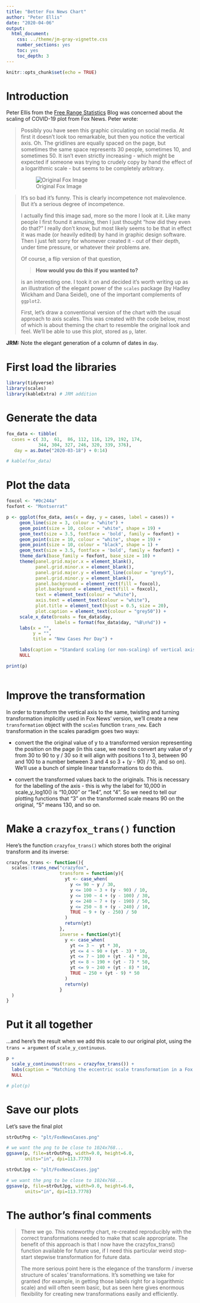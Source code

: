 ```yaml
---
title: "Better Fox News Chart"
author: "Peter Ellis"
date: "2020-04-06"
output:
  html_document:
    css: ../theme/jm-gray-vignette.css
    number_sections: yes
    toc: yes
    toc_depth: 3
---
```


```r
knitr::opts_chunk$set(echo = TRUE)
```

# Introduction

Peter Ellis from the [Free Range Statistics](http://freerangestats.info/blog/2020/04/06/crazy-fox-y-axis)
Blog was concerned about the scaling of COVID-19 plot from Fox News. Peter
wrote:


>
> Possibly you have seen this graphic circulating on social media. At first it
> doesn’t look too remarkable, but then you notice the vertical axis. Oh.
> The gridlines are equally spaced on the page, but sometimes the same space
> represents 30 people, sometimes 10, and sometimes 50. It isn’t even strictly
> increasing - which might be expected if someone was trying to crudely copy by
> hand the effect of a logarithmic scale - but seems to be completely arbitrary.
>
> ![Original Fox Image](frs/0176-fox-original.jpg)

> 
> It’s so bad it’s funny. This is clearly incompetence not malevolence. But
> it’s a serious degree of incompetence.
> 
> I actually find this image sad, more so the more I look at it. Like many people
> I first found it amusing, then I just thought “how did they even do that?” I
> really don’t know, but most likely seems to be that in effect it was made (or
> heavily edited) by hand in graphic design software. Then I just felt sorry for
> whomever created it - out of their depth, under time pressure, or whatever
> their problems are.
>
> Of course, a flip version of that question,
> 
> > **How would you do this if you wanted to?**
> 
> is an interesting one. I took it on and decided it’s worth writing up as an
> illustration of the elegant power of the `scales` package (by Hadley Wickham
> and Dana Seidel), one of the important complements of `ggplot2`.
>
> First, let’s draw a conventional version of the chart with the usual approach
> to axis scales. This was created with the code below, most of which is about
> theming the chart to resemble the original look and feel. We’ll be able to use
> this plot, stored as `p`, later.

**JRM:** Note the elegant generation of a column of dates in `day`.

# First load the libraries

```r
library(tidyverse)
library(scales)
library(kableExtra) # JRM addition
```

# Generate the data

```r
fox_data <- tibble(
  cases = c( 33,  61,  86, 112, 116, 129, 192, 174,
            344, 304, 327, 246, 320, 339, 376),
   day = as.Date("2020-03-18") + 0:14)

# kable(fox_data)
```

# Plot the data

```r

foxcol <- "#0c244a"
foxfont <- "Montserrat"

p <- ggplot(fox_data, aes(x = day, y = cases, label = cases)) +
     geom_line(size = 3, colour = "white") +
     geom_point(size = 10, colour = "white", shape = 19) +
     geom_text(size = 3.5, fontface = 'bold', family = foxfont) +
     geom_point(size = 10, colour = "white", shape = 19) +
     geom_point(size = 10, colour = "black", shape = 1) +
     geom_text(size = 3.5, fontface = 'bold', family = foxfont) +
     theme_dark(base_family = foxfont, base_size = 10) +
     theme(panel.grid.major.x = element_blank(),
           panel.grid.minor.x = element_blank(),
           panel.grid.major.y = element_line(colour = "grey5"),
           panel.grid.minor.y = element_blank(),
           panel.background = element_rect(fill = foxcol),
           plot.background = element_rect(fill = foxcol),
           text = element_text(colour = "white"),
           axis.text = element_text(colour = "white"),
           plot.title = element_text(hjust = 0.5, size = 20),
           plot.caption = element_text(colour = "grey50")) +
     scale_x_date(breaks = fox_data$day,
                  labels = format(fox_data$day, "%B\n%d")) +
     labs(x = "",
          y = "",
          title = "New Cases Per Day") +

     labs(caption = "Standard scaling (or non-scaling) of vertical axis") +
     NULL

print(p)
  
```

# Improve the transformation

In order to transform the vertical axis to the same, twisting and turning transformation
implicitly used in Fox News’ version, we’ll create a new `transformation` object with the
`scales` function `trans_new`. Each transformation in the scales paradigm goes two ways:

- convert the the original value of y to a transformed version representing the position
on the page (in this case, we need to convert any value of y from 30 to 90 to y / 30 so
it will align with positions 1 to 3, between 90 and 100 to a number between 3 and 4 so
3 + (y - 90) / 10, and so on). We’ll use a bunch of simple linear transformations to do
this.

- convert the transformed values back to the originals. This is necessary for the labelling
of the axis - this is why the label for 10,000 in scale_y_log10() is “10,000” or “1e4”, not
“4”. So we need to tell our plotting functions that “3” on the transformed scale means 90 on
the original, “5” means 130, and so on.

# Make a `crazyfox_trans()` function

Here’s the function `crazyfox_trans()` which stores both the original transform and its
inverse:

```r
crazyfox_trans <- function(){
  scales::trans_new("crazyfox",
                    transform = function(y){
                      yt <- case_when(
                        y <= 90 ~ y / 30,
                        y <= 100 ~ 3 + (y - 90) / 10,
                        y <= 190 ~ 4 + (y - 100) / 30,
                        y <= 240 ~ 7 + (y - 190) / 50,
                        y <= 250 ~ 8 + (y - 240) / 10,
                        TRUE ~ 9 + (y - 250) / 50
                      )
                      return(yt)
                    },
                    inverse = function(yt){
                      y <- case_when(
                        yt <= 3 ~  yt * 30,
                        yt <= 4 ~ 90 + (yt - 3) * 10,
                        yt <= 7 ~ 100 + (yt - 4) * 30,
                        yt <= 8 ~ 190 + (yt - 7) * 50,
                        yt <= 9 ~ 240 + (yt - 8) * 10,
                        TRUE ~ 250 + (yt - 9) * 50
                      )
                      return(y)
                    }
  )
}
```

# Put it all together

...and here’s the result when we add this scale to our original plot, using the
`trans = argument` of `scale_y_continuous`.

```r
p + 
  scale_y_continuous(trans = crazyfox_trans()) + 
  labs(caption = "Matching the eccentric scale transformation in a Fox News graphic of 4 April, with standard axis breaks") +
  NULL

# plot(p)

```

# Save our plots

Let's save the final plot


```r
strOutPng <- "plt/FoxNewsCases.png"

# we want the png to be close to 1024x768...
ggsave(p, file=strOutPng, width=9.0, height=6.0,
       units="in", dpi=113.7778)

strOutJpg <- "plt/FoxNewsCases.jpg"

# we want the png to be close to 1024x768...
ggsave(p, file=strOutJpg, width=9.0, height=6.0,
       units="in", dpi=113.7778)
```

# The author's final comments

> There we go. This noteworthy chart, re-created reproducibly with the correct
> transformations needed to make that scale appropriate. The benefit of this 
> approach is that I now have the crazyfox_trans() function available for future
> use, if I need this particular weird stop-start stepwise transformation for
> future data.
>
> The more serious point here is the elegance of the transform / inverse structure
> of scales’ transformations. It’s something we take for granted (for example, in
> getting those labels right for a logarithmic scale) and will often seem basic,
> but as seen here gives enormous flexibility for creating new transformations
> easily and efficiently.



